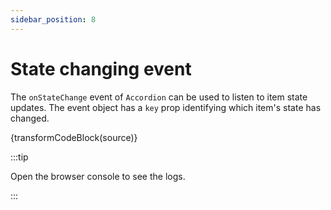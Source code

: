 ```yaml
---
sidebar_position: 8
---
```



# State changing event

The `onStateChange` event of `Accordion` can be used to listen to item state updates.
The event object has a `key` prop identifying which item's state has changed.

<StateChange />

<CodeBlock language="jsx">{transformCodeBlock(source)}</CodeBlock>

:::tip

Open the browser console to see the logs.

:::
